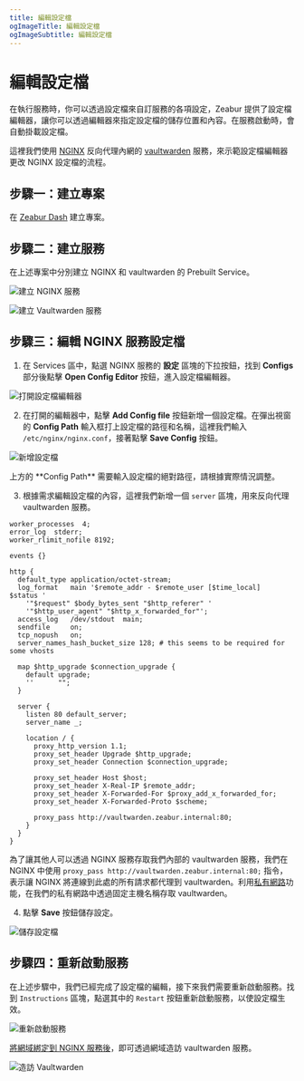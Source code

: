 ```yaml
---
title: 編輯設定檔
ogImageTitle: 編輯設定檔
ogImageSubtitle: 編輯設定檔
---
```



# 編輯設定檔

在執行服務時，你可以透過設定檔來自訂服務的各項設定，Zeabur 提供了設定檔編輯器，讓你可以透過編輯器來指定設定檔的儲存位置和內容。在服務啟動時，會自動掛載設定檔。

這裡我們使用 [NGINX](https://nginx.com/) 反向代理內網的 [vaultwarden](https://github.com/dani-garcia/vaultwarden) 服務，來示範設定檔編輯器更改 NGINX 設定檔的流程。

## 步驟一：建立專案

在 [Zeabur Dash](https://dash.zeabur.com/) 建立專案。

## 步驟二：建立服務

在上述專案中分別建立 NGINX 和 vaultwarden 的 Prebuilt Service。

![建立 NGINX 服務](/deploy/config-edit/create-nginx-service.en-US.png)

![建立 Vaultwarden 服務](/deploy/config-edit/create-vultwarden-service.en-US.png)

## 步驟三：編輯 NGINX 服務設定檔

1. 在 Services 區中，點選 NGINX 服務的 **設定** 區塊的下拉按鈕，找到 **Configs** 部分後點擊 **Open Config Editor** 按鈕，進入設定檔編輯器。

![打開設定檔編輯器](/deploy/config-edit/open-config-editor.en-US.png)

2. 在打開的編輯器中，點擊 **Add Config file** 按鈕新增一個設定檔。在彈出視窗的 **Config Path** 輸入框打上設定檔的路徑和名稱，這裡我們輸入 `/etc/nginx/nginx.conf`，接著點擊 **Save Config** 按鈕。

![新增設定檔](/deploy/config-edit/create-new-config.en-US.png)

<Callout>
    上方的 **Config Path** 需要輸入設定檔的絕對路徑，請根據實際情況調整。
</Callout>

3. 根據需求編輯設定檔的內容，這裡我們新增一個 `server` 區塊，用來反向代理 vaultwarden 服務。

```nginx
worker_processes  4;
error_log  stderr;
worker_rlimit_nofile 8192;

events {}

http {
  default_type application/octet-stream;
  log_format   main '$remote_addr - $remote_user [$time_local]  $status '
    '"$request" $body_bytes_sent "$http_referer" '
    '"$http_user_agent" "$http_x_forwarded_for"';
  access_log   /dev/stdout  main;
  sendfile     on;
  tcp_nopush   on;
  server_names_hash_bucket_size 128; # this seems to be required for some vhosts

  map $http_upgrade $connection_upgrade {
    default upgrade;
    ''      "";
  }

  server {
    listen 80 default_server;
    server_name _; 

    location / {
      proxy_http_version 1.1;
      proxy_set_header Upgrade $http_upgrade;
      proxy_set_header Connection $connection_upgrade;
    
      proxy_set_header Host $host;
      proxy_set_header X-Real-IP $remote_addr;
      proxy_set_header X-Forwarded-For $proxy_add_x_forwarded_for;
      proxy_set_header X-Forwarded-Proto $scheme;
    
      proxy_pass http://vaultwarden.zeabur.internal:80;
    }
  }
}
```
為了讓其他人可以透過 NGINX 服務存取我們內部的 vaultwarden 服務，我們在 NGINX 中使用 `proxy_pass http://vaultwarden.zeabur.internal:80;` 指令，表示讓 NGINX 將連線到此處的所有請求都代理到 vaultwarden。利用[私有網路](/deploy/private-networking)功能，在我們的私有網路中透過固定主機名稱存取 vaultwarden。

4. 點擊 **Save** 按鈕儲存設定。

![儲存設定檔](/deploy/config-edit/save-config.en-US.png)

## 步驟四：重新啟動服務

在上述步驟中，我們已經完成了設定檔的編輯，接下來我們需要重新啟動服務。找到 `Instructions` 區塊，點選其中的 `Restart` 按鈕重新啟動服務，以使設定檔生效。

![重新啟動服務](/deploy/config-edit/restart-service.en-US.png)

[將網域綁定到 NGINX 服務後](/deploy/domain-binding)，即可透過網域造訪 vaultwarden 服務。

![造訪 Vaultwarden](/deploy/config-edit/vultwarden-service.en-US.png)
